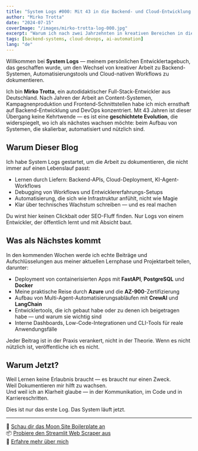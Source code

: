 ```yaml
---
title: "System Logs #000: Mit 43 in die Backend- und Cloud-Entwicklung einsteigen"
author: "Mirko Trotta"
date: "2024-07-15"
coverImage: "/images/mirko-trotta-log-000.jpg"
excerpt: "Warum ich nach zwei Jahrzehnten in kreativen Bereichen in die Backend- und Cloud-Entwicklung einsteige und mein Plan, bis 44 arbeitsreife Fähigkeiten aufzubauen."
tags: [backend-systems, cloud-devops, ai-automation]
lang: "de"
---
```


Willkommen bei **System Logs** — meinem persönlichen Entwicklertagebuch, das geschaffen wurde, um den Wechsel von kreativer Arbeit zu Backend-Systemen, Automatisierungstools und Cloud-nativen Workflows zu dokumentieren.

Ich bin **Mirko Trotta**, ein autodidaktischer Full-Stack-Entwickler aus Deutschland. Nach Jahren der Arbeit an Content-Systemen, Kampagnenproduktion und Frontend-Schnittstellen habe ich mich ernsthaft auf Backend-Entwicklung und DevOps konzentriert. Mit 43 Jahren ist dieser Übergang keine Kehrtwende — es ist eine **geschichtete Evolution**, die widerspiegelt, wo ich als nächstes wachsen möchte: beim Aufbau von Systemen, die skalierbar, automatisiert und nützlich sind.

## Warum Dieser Blog

Ich habe System Logs gestartet, um die Arbeit zu dokumentieren, die nicht immer auf einen Lebenslauf passt:

- Lernen durch Liefern: Backend-APIs, Cloud-Deployment, KI-Agent-Workflows  
- Debugging von Workflows und Entwicklererfahrungs-Setups  
- Automatisierung, die sich wie Infrastruktur anfühlt, nicht wie Magie  
- Klar über technisches Wachstum schreiben — und es real machen

Du wirst hier keinen Clickbait oder SEO-Fluff finden. Nur Logs von einem Entwickler, der öffentlich lernt und mit Absicht baut.

## Was als Nächstes kommt

In den kommenden Wochen werde ich echte Beiträge und Aufschlüsselungen aus meiner aktuellen Lernphase und Projektarbeit teilen, darunter:

- Deployment von containerisierten Apps mit **FastAPI**, **PostgreSQL** und **Docker**
- Meine praktische Reise durch **Azure** und die **AZ-900**-Zertifizierung
- Aufbau von Multi-Agent-Automatisierungsabläufen mit **CrewAI** und **LangChain**
- Entwicklertools, die ich gebaut habe oder zu denen ich beigetragen habe — und warum sie wichtig sind
- Interne Dashboards, Low-Code-Integrationen und CLI-Tools für reale Anwendungsfälle

Jeder Beitrag ist in der Praxis verankert, nicht in der Theorie. Wenn es nicht nützlich ist, veröffentliche ich es nicht.

## Warum Jetzt?

Weil Lernen keine Erlaubnis braucht — es braucht nur einen Zweck.  
Weil Dokumentieren mir hilft zu wachsen.  
Und weil ich an Klarheit glaube — in der Kommunikation, im Code und in Karriereschritten.

Dies ist nur das erste Log. Das System läuft jetzt.

---

🚀 [Schau dir das Moon Site Boilerplate an](https://github.com/mirkotrotta/moon-site)  
📦 [Probiere den Streamlit Web Scraper aus](https://github.com/mirkotrotta/streamlit_web_scraper)  
🧠 [Erfahre mehr über mich](https://www.mirkotrotta.com/about) 